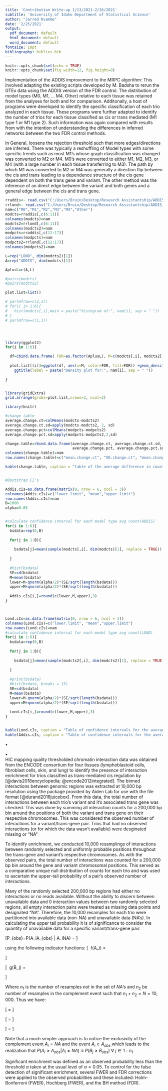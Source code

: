 ---
title: 'Contribution Write-up 1/13/2021-2/26/2021'
subtitle: 'University of Idaho Department of Statistical Science'
author: "Jarred Kvamme"
date: '2/25/2021'
output:
  pdf_document: default
  html_document: default
  word_document: default
fontsize: 10pt
bibliography: biblies.bib
---

```{r setup, include=FALSE}
knitr::opts_chunk$set(echo = TRUE)
knitr::opts_chunk$set(fig.width=12, fig.height=8)
```


\section*{Operations in January and February}

\subsection*{Re-analysis of GTEx Using {\bf MRPC-ADDIS}}

Implementation of the ADDIS improvement to the MRPC algorithm: This involved adapting the existing scripts developed by M. Badsha to rerun the GTEx data using the ADDIS version of the FDR control. The distribution of model types (M0, M1, ... M4, Other) relative to each tissue was retained from the analyses for both \textbf{ MRPC-LOND} and \textbf{ MRPC-ADDIS} for comparison. Additonally, a host of programs were developed to identify the specific classification of each trio analyzed in each tissue. These programs were further adapted to identify the number of trios for each tissue classified as cis or trans mediated (M1 type 1 or M1 type 2). Such information was again compared with results from \textbf{MRPC LOND} with the intention of understanding the differences in inferred networks between the two FDR control methods.    
    
In General, \textbf{MRPC-ADDIS} loosens the rejection threshold such that more edges/directions are inferred. There was typically a reshuffling of Model types with some specific trends such as most M1's whose graph classification was changed was converted to M2 or M4. M0's were converted to either M1, M2, M3, or M4 (with a large number in each tissue transferring to M3). The path by which M1 was converted to M2 or M4 was generally a direction flip between the cis and trans leading to a dependence structure of the cis gene dependent on both the trans gene and variant. The other method was the inference of an direct edge between the variant and both genes and a general edge between the cis and trans gene. 


```{r, fig.cap="Density plots showing the distribution of each graph type under both ADDIS and LOND", echo=FALSE, warning=FALSE, message=FALSE}
rraddis<- read.csv("C:/Users/Bruin/Desktop/Research Assistantship/ADDIS_ReRun/ReRunADDIS_Summary.csv")
rrlond<- read.csv("C:/Users/Bruin/Desktop/Research Assistantship/ADDIS_ReRun/ReRunLOND_Summary.csv")
nam=c("M0","M1","M2","M3","M4","Other")
modcts=rraddis[,c(6:11)]
colnames(modcts)=nam
modcts2=rrlond[,c(6:11)]
colnames(modcts2)=nam
modpcts=rraddis[,c(12:17)]
colnames(modpcts)=nam
modpcts2=rrlond[,c(12:17)]
colnames(modpcts2)=nam

L=rep("LOND", dim(modcts2)[1])
A=rep("ADDIS", dim(modcts)[1])

AplusL=c(A,L)

#pairs(modcts)
#pairs(modcts2)

plot.list=list()

# par(mfrow=c(2,3))
# for(i in 1:6){
#   hist(modcts[,i],main = paste("histogram of:", nam[i], sep = " "))
# }
# par(mfrow=c(1,1))




library(ggplot2)
for(i in 1:6){

  df=cbind.data.frame( FDR=as.factor(AplusL), M=c(modcts[,i], modcts2[,i]))
  
  plot.list[[i]]=ggplot(df, aes(x=M, color=FDR, fill=FDR)) +geom_density(alpha=0.3)+
    ggtitle(label = paste("Density plot for:", nam[i], sep = " "))
    
}


library(gridExtra)
grid.arrange(grobs=plot.list,nrows=3, ncol=2)
```






```{r, echo=FALSE, warning=FALSE, message=FALSE}
library(knitr)

#change table
average.change.ct=colMeans(modcts-modcts2)
average.change.ct.sd=apply(modcts-modcts2, 2, sd)
average.change.pct=colMeans(modpcts-modpcts2)
average.change.pct.sd=apply(modpcts-modpcts2,2,sd)

change.table=rbind.data.frame(average.change.ct, average.change.ct.sd, 
                              average.change.pct, average.change.pct.sd)
colnames(change.table)=nam
row.names(change.table)=c("mean.change.ct", "SD.change.ct", "mean.change%", "SD.change%")

kable(change.table, caption = "table of the average difference in count and percentage between ADDIS and LOND and their standard errors for the differences", digits = 5)


#Bootstrap CI's

Addis.cIs=as.data.frame(matrix(0, nrow = 6, ncol = 3))
colnames(Addis.cIs)=c("lower.limit", "mean","upper.limit")
row.names(Addis.cIs)=nam
B=1000
alpha=0.05


#calculate confidence interval for each model type avg count(ADDIS)
for(i in 1:6){
  bsdata=rep(0,B)
  
  for(j in 1:B){
    
    bsdata[j]=mean(sample(modcts[,i], dim(modcts)[1], replace = TRUE))
    
  }
  
  #hist(bsdata)
  SE=sd(bsdata)
  M=mean(bsdata)
  lower=M-qnorm(alpha/2)*(SE/sqrt(length(bsdata)))
  upper=M+qnorm(alpha/2)*(SE/sqrt(length(bsdata)))
  
  Addis.cIs[i,]=round(c(lower,M,upper),3)
}



Lond.cIs=as.data.frame(matrix(0, nrow = 6, ncol = 3))
colnames(Lond.cIs)=c("lower.limit", "mean","upper.limit")
row.names(Lond.cIs)=nam
#calculate confidence interval for each model type avg count(LOND)
for(i in 1:6){
  bsdata=rep(0,B)
  
  for(j in 1:B){
    
    bsdata[j]=mean(sample(modcts2[,i], dim(modcts2)[1], replace = TRUE))
    
  }
  
  #print(bsdata)
  #hist(bsdata, breaks = 15)
  SE=sd(bsdata)
  M=mean(bsdata)
  lower=M-qnorm(alpha/2)*(SE/sqrt(length(bsdata)))
  upper=M+qnorm(alpha/2)*(SE/sqrt(length(bsdata)))
  
  Lond.cIs[i,]=round(c(lower,M,upper),3)
}


kable(Lond.cIs, caption = "Table of confidence intervals for the average count of each classified graph for all tissues under the LOND FDR control ")
kable(Addis.cIs, caption = "Table of confidence intervals for the average count of each classified graph for all tissues under the ADDIS FDR control ")

```






\subsection*{Description of Functions/Programs}

$\bullet$ 

















\newpage
\section*{Incorporation of HiC Data To Verify Trans Mediated Regulation }

$\bullet$ \textbf{2/12/2021 - 2/26/2021}   
HiC mapping quality thresholded chromatin interaction data was obtained from the ENCODE consortium for four tissues (lymphoblastoid cells, fibroblast cells, skin, and lung) to identify the presence of interaction enrichment for trios classified as trans-mediated cis regulation by \textbf{MRPC-ADDIS} [@davis2018encyclopedia; @encode2012integrated]. The binned interactions between genomic regions was extracted at 10,000 bp resolution using the \textit{StrawR} package provided by Aiden Lab for use with the \textit{.hic} file format [@durand2016juicebox]. From this data, the total number of interactions between each trio's variant and it's associated trans gene was checked. This was done by summing all interaction counts for a 200,000 bp bin around the positions of both the variant and trans gene on their respective chromosomes. This was considered the observed number of interactions for a variant/trans-gene pair. Trios that had no observed interactions (or for which the data wasn't available) were desginated missing or "NA"  
   
To identify enrichment, we conducted 10,000 resamplings of interactions between randomly selected and uniformly probable positions throughout the trans-gene and variant's respective chromosomes. As with the observed pairs, the total number of interactions was counted for a 200,000 bp bin around the gene and variant chromosomal positions. This served as a comparative unique null distribution of counts for each trio and was used to ascertain the upper-tail probability of a pair's observed number of interactions.    
    
Many of the randomly selected 200,000 bp regions had either no interactions or no reads available. Without the ability to discern between unavailable data and 0 interaction values between two randomly selected regions, all empty interaction pairs were treated as missing data points and designated "NA". Therefore, the 10,000 resamples for each trio were partitioned into available data (non-NA) and unavailable data (NA's). In calculating the upper tail probability it is of significance to consider the quantity of unavailable data for a specific variant/trans-gene pair.

\[P_{obs}=P\big (A_i\geq A_{obs} \big | A_i\neq NA\big) = \frac{P(A_i\geq A_{obs} \ \cap A_i\neq NA)}{P(A_i \neq NA)} \]

using the following indicator functions:
\[ \text{Let} \ f(A_i) = \begin{cases} 1, & \text{if} \ A_i\neq \text{NA} \ \forall \ i \in 1:N\\ 0, & \text{else} \  \end{cases}   \]

\[ \text{Let} \ g(B_j) = \begin{cases} 1, & \text{if} \ B_j\geq B_{obs} \ \forall \ j \in 1:n_1, \ B\subseteq A\\ 0, & \text{else} \  \end{cases}   \]

Where $n_1$ is the number of resamples not in the set of $NA$'s and $n_2$ be number of resamples in the complement event such that $n_1 + n_2 = N =10,000$. Thus we have:

\[ = \frac{\frac{\sum_{j=1}^{n_1} g(B_j)}{\sum_{i=1}^N f(A_i)} \times \frac{\sum_{i=1}^N f(A_i)}{N}}{\left(\frac{\sum_{j=1}^{n_1} g(B_j)}{\sum_{i=1}^N f(A_i)} \times \frac{\sum_{i=1}^N f(A_i)}{N}\right)+\left( \frac{n_1 -\sum_{j=1}^{n_1} g(B_j)}{\sum_{i=1}^N f(A_i)} \times \frac{\sum_{i=1}^N f(A_i)}{N} \right)}\]

\[ = \frac{   \frac{\sum_{j=1}^{n_1} g(B_j)}{N}    }{ \frac{\sum_{j=1}^{n_1} f(B_j)}{N} +\frac{n_1 - \sum_{j=1}^{n_1} f(B_j)}{N}  }\]

\[ \frac{\sum_{j=1}^{n_1} g(B_j)}{\sum_{j=1}^{n_1} g(B_j)+ \left(n_1 - \sum_{j=1}^{n_1} g(B_j)\right)} = \frac{\sum_{j=1}^{n_1} g(B_j)}{n_1}  \]

Note that a much simpler approach is to notice the exclusivity of the complement event $A_i = NA$ and the event $A_i\geq A_{obs}$ which leads to the realization that $P\big (A_i\geq A_{obs} \big | A_i\neq NA\big) \equiv P\big(B_j \geq B_{obs}\big) \ \forall \ j \in 1:n_1$    
    
Significant enrichment was defined as an observed probability less than the threshold $\alpha$ taken at the usual level of $\alpha=0.05$. To control for the false detection of significant enrichment, several FWER and FDR corrections were applied to the observed probabilities and these included: Holm-Bonferroni (FWER), Hochberg (FWER), and the BH method (FDR).


































\newpage
